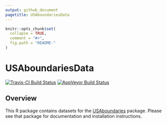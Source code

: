 ```yaml
---
output: github_document
pagetitle: USAboundariesData
---
```


<!-- README.md is generated from README.Rmd. Please edit that file -->

```r
knitr::opts_chunk$set(
  collapse = TRUE,
  comment = "#>",
  fig.path = "README-"
)
```

# USAboundariesData

[![Travis-CI Build Status](https://travis-ci.org/ropensci/USAboundariesData.svg?branch=master)](https://travis-ci.org/ropensci/USAboundariesData)
[![AppVeyor Build Status](https://ci.appveyor.com/api/projects/status/github/ropensci/USAboundariesData?branch=master)](https://ci.appveyor.com/project/ropensci/USAboundariesData)

## Overview

This R package contains datasets for the [USAboundaries](http://lincolnmullen.com/software/usaboundaries/) package. Please see that package for documentation and installation instructions.
